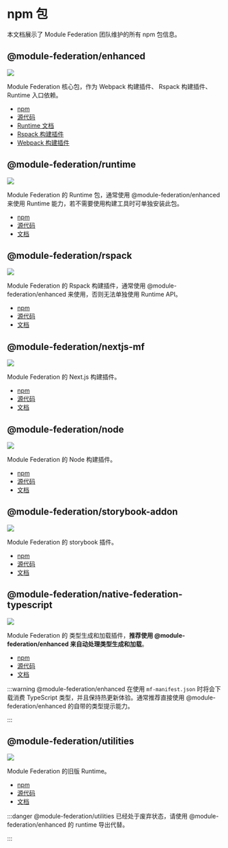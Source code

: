 # npm 包

本文档展示了 Module Federation 团队维护的所有 npm 包信息。


## @module-federation/enhanced

![](https://img.shields.io/npm/v/@module-federation/enhanced?style=flat-square&colorA=564341&colorB=EDED91)

Module Federation 核心包，作为 Webpack 构建插件、 Rspack 构建插件、Runtime 入口依赖。

- [npm](https://npmjs.com/package/@module-federation/enhanced)
- [源代码](https://github.com/module-federation/core/tree/main/packages/enhanced)
- [Runtime 文档](/guide/basic/runtime)
- [Rspack 构建插件](/guide/basic/rspack)
- [Webpack 构建插件](/guide/basic/webpack)


## @module-federation/runtime

![](https://img.shields.io/npm/v/@module-federation/runtime?style=flat-square&colorA=564341&colorB=EDED91)

Module Federation 的 Runtime 包，通常使用 @module-federation/enhanced 来使用 Runtime 能力，若不需要使用构建工具时可单独安装此包。

- [npm](https://npmjs.com/package/@module-federation/runtime)
- [源代码](https://github.com/module-federation/core/tree/main/packages/runtime)
- [文档](/guide/basic/runtime)

## @module-federation/rspack

![](https://img.shields.io/npm/v/@module-federation/rspack?style=flat-square&colorA=564341&colorB=EDED91)

Module Federation 的 Rspack 构建插件，通常使用 @module-federation/enhanced 来使用，否则无法单独使用 Runtime API。

- [npm](https://npmjs.com/package/@module-federation/rspack)
- [源代码](https://github.com/module-federation/core/tree/main/packages/rspack)
- [文档](/guide/basic/rspack)

## @module-federation/nextjs-mf

![](https://img.shields.io/npm/v/@module-federation/nextjs-mf?style=flat-square&colorA=564341&colorB=EDED91)

Module Federation 的 Next.js 构建插件。

- [npm](https://npmjs.com/package/@module-federation/nextjs-mf)
- [源代码](https://github.com/module-federation/core/tree/main/packages/nextjs-mf)
- [文档](/guide/framework/nextjs)



## @module-federation/node

![](https://img.shields.io/npm/v/@module-federation/node?style=flat-square&colorA=564341&colorB=EDED91)

Module Federation 的 Node 构建插件。

- [npm](https://npmjs.com/package/@module-federation/node)
- [源代码](https://github.com/module-federation/core/tree/main/packages/node)
- [文档](https://github.com/module-federation/core/tree/main/packages/node)



## @module-federation/storybook-addon

![](https://img.shields.io/npm/v/@module-federation/storybook-addon?style=flat-square&colorA=564341&colorB=EDED91)

Module Federation 的 storybook 插件。

- [npm](https://npmjs.com/package/@module-federation/storybook-addon)
- [源代码](https://github.com/module-federation/core/tree/main/packages/storybook-addon)
- [文档](https://github.com/module-federation/core/tree/main/packages/storybook-addon)



## @module-federation/native-federation-typescript

![](https://img.shields.io/npm/v/@module-federation/native-federation-typescript?style=flat-square&colorA=564341&colorB=EDED91)

Module Federation 的 类型生成和加载插件，**推荐使用 @module-federation/enhanced 来自动处理类型生成和加载**。

- [npm](https://npmjs.com/package/@module-federation/native-federation-typescript)
- [源代码](https://github.com/module-federation/core/tree/main/packages/native-federation-typescript)
- [文档](https://github.com/module-federation/core/tree/main/packages/native-federation-typescript)

:::warning
@module-federation/enhanced 在使用 `mf-manifest.json` 时将会下载消费 TypeScript 类型，并且保持热更新体验。通常推荐直接使用 @module-federation/enhanced 的自带的类型提示能力。

:::

## @module-federation/utilities

![](https://img.shields.io/npm/v/@module-federation/utilities?style=flat-square&colorA=564341&colorB=EDED91)

Module Federation 的旧版 Runtime。

- [npm](https://npmjs.com/package/@module-federation/utilities)
- [源代码](https://github.com/module-federation/core/tree/main/packages/utilities)
- [文档](https://github.com/module-federation/core/tree/main/packages/utilities)



:::danger
@module-federation/utilities 已经处于废弃状态，请使用 @module-federation/enhanced 的 runtime 导出代替。

:::
